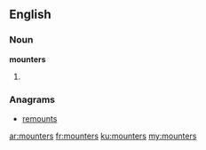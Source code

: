 ==English==

===Noun===
'''mounters'''

# {{plural of|[[mounter]]}}

===Anagrams===
* [[remounts#English|remounts]]

[[ar:mounters]]
[[fr:mounters]]
[[ku:mounters]]
[[my:mounters]]